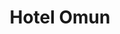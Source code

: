 ---
  title: Hotel Omun
  slug: hotel-omun
  year: '2022'
  excerpt: Lorem ipsum dolor sit amet, consectetur adipiscing elit, sed do eiusmod tempor incididunt ut labore et dolore magna aliqua. Ut enim ad minim veniam, quis nostrud exercitation ullamco laboris nisi ut aliquip ex ea commodo consequat. Duis aute irure dolor in reprehenderit in voluptate velit esse cillum dolore eu fugiat nulla pariatur. Excepteur sint occaecat cupidatat non proident, sunt in culpa qui officia deserunt mollit anim id est laborum
  location: San Miguel de Allende, Guanajuato
  variant: project
  embeddedImages: 
    - HO_01.jpg
    - HO_02.jpg
    - HO_03.jpg
    - HO_04.jpg
    - HO_05.jpg
    - HO_06.jpg
    - HO_07.jpg
    - HO_08.jpg
    - HO_09.jpg
    - HO_10.jpg
    - HO_11.jpg
    - HO_12.jpg
    - HO_13.jpg
    - HO_14.jpg
    - HO_15.jpg
    - HO_16.jpg
    - HO_17.jpg
    - HO_18.jpg
---